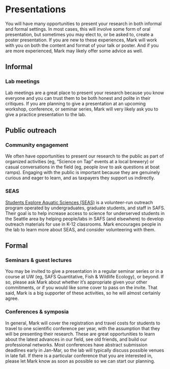 # Presentations

<p></p>

You will have many opportunities to present your research in both informal and formal settings. In most cases, this will involve some form of oral presentation, but sometimes you may elect to, or be asked to, create a poster presentation. If you are new to these experiences, Mark will work with you on both the content and format of your talk or poster. And if you are more experienced, Mark may likely offer some advice as well.

## Informal

### Lab meetings

Lab meetings are a great place to present your research because you know everyone and you can trust them to be both honest and polite in their critiques. If you are planning to give a presentation at an upcoming workshop, conference, or seminar series, Mark will very likely ask you to give a practice presentation to the lab.

## Public outreach

### Community engagement

We often have opportunities to present our research to the public as part of organized activities (eg, "Science on Tap" events at a local brewery) or casual conversations in the field (eg, people _love_ to ask questions at boat ramps). Engaging with the public is important because they are genuinely curious and eager to learn, and as taxpayers they support us indirectly.

### SEAS

[Students Explore Aquatic Sciences (SEAS)](https://fish.uw.edu/alumni-community/students-explore-aquatic-sciences-seas/) is a volunteer-run outreach program operated by undergraduates, graduate students, and staff in SAFS. Their goal is to help increase access to science for underserved students in the Seattle area by helping people/labs in SAFS (and elsewhere) to develop outreach materials for use in K-12 classrooms. Mark encourages people in the lab to learn more about SEAS, and consider volunteering with them.

## Formal

### Seminars & guest lectures

You may be invited to give a presentation in a regular seminar series or in a course at UW (eg, SAFS Quantitative, Fish & Wildlife Ecology), or beyond. If so, please ask Mark about whether it's appropriate given your other commitments, or if you would like some cover to pass on the invite. That said, Mark is a big supporter of these activities, so he will almost certainly agree.

### Conferences & symposia

In general, Mark will cover the registration and travel costs for students to travel to one scientific conference per year, with the assumption that they will be presenting their research. These are great opportunities to learn about the latest advances in our field, see old friends, and build our professional networks. Most conferences have abstract submission deadlines early in Jan-Mar, so the lab will typically discuss possible venues in late fall. If there is a particular conference that you are interested in, please let Mark know as soon as possible so we can start our planning.

